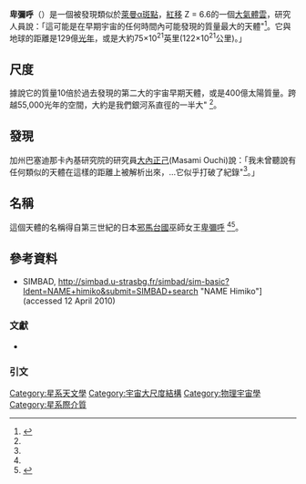 {{sky|02|17|57.563|-|05|08|44.45}}
{{Infobox astronomical object
| name    = 卑彌呼
| image   = Pia17558.jpg
| caption = 由來自[[哈伯太空望遠鏡|哈伯太空望遠鏡]]可見光（綠色）、[[史匹哲太空望遠鏡|史匹哲太空望遠鏡]]紅外線（紅色）、[[昴星团望远镜|昴星团望远镜]]紫外線（藍色）影像合成的卑彌呼影像
| epoch   = [[J2000.0|J2000.0]]
| ra      = {{RA|02|17|57.563}}
| dec     = {{DEC|-05|08|44.45}}
}}
'''卑彌呼'''（{{lang-en|Himiko}}）是一個被發現類似於[[萊曼α斑點|萊曼α斑點]]，[[紅移|紅移]] Z = 6.6的一個[[星際雲|大氣體雲]]，研究人員說：「這可能是在早期宇宙的任何時間內可能發現的質量最大的天體"<ref name="space.com">{{cite news|url=http://www.space.com/scienceastronomy/090422-space-blob.html|title=Giant Mystery Blob Discovered Near Dawn of Time|last=Hsu|first=Jeremy|date=2009-04-22|publisher=SPACE.com|accessdate=2009-04-24|archive-date=2009-04-23|archive-url=https://web.archive.org/web/20090423211117/http://www.space.com/scienceastronomy/090422-space-blob.html|dead-url=no}}</ref>。它與地球的距離是129億[[光年|光年]]，或是大約75×10<sup>21</sup>英里(122×10<sup>21</sup>公里)。」 

== 尺度 ==
據說它的質量10倍於過去發現的第二大的宇宙早期天體，或是400億太陽質量。跨越55,000光年的空間，大約是我們銀河系直徑的一半大" <ref name="space.com"/>。

== 發現 ==

加州巴塞迪那卡內基研究院的研究員[[大內正己|大內正己]](Masami Ouchi)說：「我未曾聽說有任何類似的天體在這樣的距離上被解析出來，…它似乎打破了紀錄"<ref name="space.com"/>。」

== 名稱 ==
這個天體的名稱得自第三世紀的日本[[邪馬台國|邪馬台國]]巫師女王[[卑彌呼|卑彌呼]] <ref name="space.com"/><ref>{{cite web |url=http://www.ciw.edu/news/mysterious_space_blob_discovered_cosmic_dawn |title=Mysterious Space Blob Discovered at Cosmic Dawn |date=22 April 2009 |publisher=Carnegie Institution for Science |accessdate=2009-04-23 |archive-date=2009-04-25 |archive-url=https://web.archive.org/web/20090425144315/http://www.ciw.edu/news/mysterious_space_blob_discovered_cosmic_dawn |dead-url=no }}</ref>。

== 參考資料 ==
* SIMBAD, http://simbad.u-strasbg.fr/simbad/sim-basic?Ident=NAME+himiko&submit=SIMBAD+search{{Wayback|url=http://simbad.u-strasbg.fr/simbad/sim-basic?Ident=NAME+himiko&submit=SIMBAD+search |date=20160303234743 }} "NAME Himiko"] (accessed 12 April 2010) 

=== 文獻 ===
* {{cite journal|last=Ouchi|first=Masami|display-authors=etal|title=Discovery of a giant Lyα Emitter near the Reionization Epoch|journal=The Astrophysical Journal|volume=696|issue=2|date=2009年5月|pages=1164–1175|doi=10.1088/0004-637X/696/2/1164|arxiv=0807.4174 |bibcode = 2009ApJ...696.1164O|s2cid=15246638}}

=== 引文 ===
{{Reflist}}

[[Category:星系天文學|Category:星系天文學]]
[[Category:宇宙大尺度結構|Category:宇宙大尺度結構]]
[[Category:物理宇宙學|Category:物理宇宙學]]
[[Category:星系際介質|Category:星系際介質]]

{{astronomy-stub}}
{{galaxy-stub}}